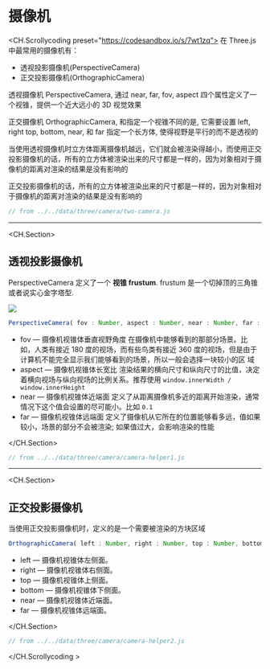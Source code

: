 # 摄像机

<CH.Scrollycoding preset="https://codesandbox.io/s/7wt1zq">
在 Three.js 中最常用的摄像机有：

- 透视投影摄像机(PerspectiveCamera)
- 正交投影摄像机(OrthographicCamera)

透视摄像机 PerspectiveCamera, 通过 near, far, fov, aspect 四个属性定义了一个视锥，提供一个近大远小的 3D 视觉效果

正交摄像机 OrthographicCamera, 和指定一个视锥不同的是, 它需要设置 left, right top, bottom, near, 和 far 指定一个长方体, 使得视野是平行的而不是透视的

当使用透视摄像机时立方体距离摄像机越远，它们就会被渲染得越小，而使用正交投影摄像机的话，所有的立方体被渲染出来的尺寸都是一样的，因为对象相对于摄像机的距离对渲染的结果是没有影响的

正交投影摄像机的话，所有的立方体被渲染出来的尺寸都是一样的，因为对象相对于摄像机的距离对渲染的结果是没有影响的

```js src/index.js
// from ../../data/three/camera/two-camera.js
```

---

<CH.Section>

## 透视投影摄像机

PerspectiveCamera 定义了一个 **视锥 frustum**. frustum 是一个切掉顶的三角锥或者说实心金字塔型.

![](/assets/camera/frustum-3d.svg)

```js
PerspectiveCamera( fov : Number, aspect : Number, near : Number, far : Number )
```

- fov — 摄像机视锥体垂直视野角度 在摄像机中能够看到的那部分场景。比如，人类有接近 180 度的视场，而有些鸟类有接近 360 度的视场，但是由于计算机不能完全显示我们能够看到的场景，所以一般会选择一块较小的区
  域
- aspect — 摄像机视锥体长宽比 渲染结果的横向尺寸和纵向尺寸的比值，决定着横向视场与纵向视场的比例关系。推荐使用 `window.innerWidth / window.innerHeight`
- near — 摄像机视锥体近端面 定义了从距离摄像机多近的距离开始渲染，通常情况下这个值会设置的尽可能小。比如 `0.1`
- far — 摄像机视锥体远端面 定义了摄像机从它所在的位置能够看多远，值如果较小，场景的部分不会被渲染; 如果值过大，会影响渲染的性能

</CH.Section>

```js src/index.js
// from ../../data/three/camera/camera-helper1.js
```

---

<CH.Section>

## 正交投影摄像机

当使用正交投影摄像机时，定义的是一个需要被渲染的方块区域

```ts
OrthographicCamera( left : Number, right : Number, top : Number, bottom : Number, near : Number, far : Number )
```

- left — 摄像机视锥体左侧面。
- right — 摄像机视锥体右侧面。
- top — 摄像机视锥体上侧面。
- bottom — 摄像机视锥体下侧面。
- near — 摄像机视锥体近端面。
- far — 摄像机视锥体远端面。


</CH.Section>

```js src/index.js
// from ../../data/three/camera/camera-helper2.js
```

</CH.Scrollycoding >
